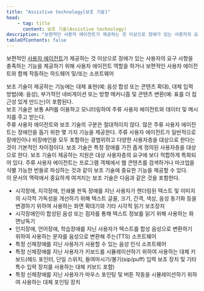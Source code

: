 ```yaml
---
title: "Assistive technology[보조 기술]"
head:
    - tag: title
      content: 보조 기술(Assistive technology)
description: "보편적인 사용자 에이전트가 제공하는 것 이상으로 장애가 있는 사용자의 요구 사항을 충족하는 기능을 제공하기 위해 사용자 에이전트 역할을 하거나 보편적인 사용자 에이전트와 함께 작동하는 하드웨어 및/또는 소프트웨어"
tableOfContents: false
---
```



보편적인 [사용자 에이전트](./user-agents "사용자를 위해 웹 콘텐츠를 검색하고 표시하는 소프트웨어")가 제공하는 것 이상으로 장애가 있는 사용자의 요구 사항을 충족하는 기능을 제공하기 위해 사용자 에이전트 역할을 하거나 보편적인 사용자 에이전트와 함께 작동하는 하드웨어 및/또는 소프트웨어

<Aside title="참고 1">
보조 기술이 제공하는 기능에는 대체 표현(예: 음성 합성 또는 콘텐츠 확대), 대체 입력 방법(예: 음성), 부가적인 네비게이션 또는 방향 메커니즘 및 콘텐츠 변환(예: 표를 더 접근성 있게 만드는)이 포함된다.
</Aside>

<Aside title="참고 2">
보조 기술은 보통 API를 이용하고 모니터링하여 주류 사용자 에이전트와 데이터 및 메시지를 주고 받는다.
</Aside>
<Aside title="참고 3">
주류 사용자 에이전트와 보조 기술의 구분은 절대적이지 않다. 많은 주류 사용자 에이전트는 장애인을 돕기 위한 몇 가지 기능을 제공한다. 주류 사용자 에이전트가 일반적으로 장애인이나 비장애인을 모두 포함하는 광범위하고 다양한 사용자층을 대상으로 한다는 것이 기본적인 차이점이다. 보조 기술은 특정 장애를 가진 좁게 정의된 사용자층을 대상으로 한다. 보조 기술이 제공하는 지원은 대상 사용자층의 요구에 보다 적합하게 특화되어 있다. 주류 사용자 에이전트는 프로그램 객체에서 웹 콘텐츠를 검색하거나 마크업을 식별 가능한 번들로 파싱하는 것과 같이 보조 기술에 중요한 기능을 제공할 수 있다.
</Aside>
<Card title="예제" icon="open-book">
이 문서의 맥락에서 중요하게 여겨지는 보조 기술은 다음과 같은 것을 포함한다.

*   시각장애, 지각장애, 인쇄물 판독 장애를 지닌 사용자가 렌더링된 텍스트 및 이미지의 시각적 가독성을 개선하기 위해 텍스트 글꼴, 크기, 간격, 색상, 음성 동기화 등을 변경하기 위하여 사용하는 화면 확대기와 기타 시각적 읽기 보조장치
*   시각장애인이 합성된 음성 또는 점자를 통해 텍스트 정보를 읽기 위해 사용하는 화면낭독기
*   인지장애, 언어장애, 학습장애를 지닌 사용자가 텍스트를 합성 음성으로 변환하기 위하여 사용하는 문자를 음성으로 변환해 주는(TTS) 소프트웨어
*   특정 신체장애를 지닌 사용자가 사용할 수 있는 음성 인식 소프트웨어
*   특정 신체장애를 지닌 사용자가 키보드를 시뮬레이션하기 위하여 사용하는 대체 키보드(헤드 포인터, 단일 스위치, 들여마시기/불기(sip/puff) 입력 보조 장치 및 기타 특수 입력 장치를 사용하는 대체 키보드 포함)
*   특정 신체장애를 지닌 사용자가 마우스 포인팅 및 버튼 작동을 시뮬레이션하기 위하여 사용하는 대체 포인팅 장치
</Card>
